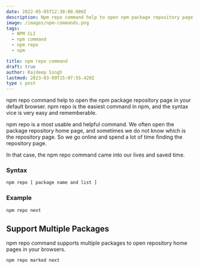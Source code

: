 ```yaml
---
date: 2022-05-05T12:30:00.000Z
description: Npm repo command help to open npm package repository page in browser.
image: /images/npm-commands.png
tags:
  - NPM CLI
  - npm command
  - npm repo
  - npm

title: npm repo command
draft: true
author: Rajdeep Singh
lastmod: 2023-03-09T15:07:55.420Z
type : post
---
```


npm repo command help to open the npm package repository page in your default browser. npm repo is the easiest command in npm, and the syntax vice is very
easy and rememberable.

npm repo is a most usable and helpful command. We often open the package repository home page, and sometimes we do not know which is the repository page.
So we go online and spend a lot of time finding the repository page. 

In that case, the npm repo command came into our lives and saved time.

### Syntax

```bash
npm repo [ package name and list ]
```

### Example

```bash
npm repo next
```

## Support Multiple Packages

npm repo command supports multiple packages to open repository home pages in
your browsers.

```bash
npm repo marked next
```

